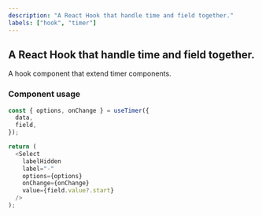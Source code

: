 ```yaml
---
description: "A React Hook that handle time and field together."
labels: ["hook", "timer"]
---
```


## A React Hook that handle time and field together.

A hook component that extend timer components.

### Component usage

```js
const { options, onChange } = useTimer({
  data,
  field,
});

return (
  <Select
    labelHidden
    label="-"
    options={options}
    onChange={onChange}
    value={field.value?.start}
  />
);
```
